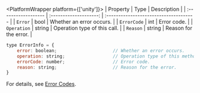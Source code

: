 <PlatformWrapper platform={['unity']}>
|  Property  |  Type  | Description                            |
| :------------------ | :--------------------: | :------------------------------------- |
| `Error`         |         bool         | Whether an error occurs.      |
| `ErrorCode` | int | Error code. |
| `Operation` | string | Operation type of this call. |
| `Reason` | string | Reason for the error. |

</PlatformWrapper>
<PlatformWrapper platform={['web']}>

```javaScript 
type ErrorInfo = {
    error: boolean;                     // Whether an error occurs.
    operation: string;                  // Operation type of this method call.
    errorCode: number;                  // Error code.
    reason: string;                     // Reason for the error.
}
```

For details, see [Error Codes](#error-codes-table).
</PlatformWrapper>
